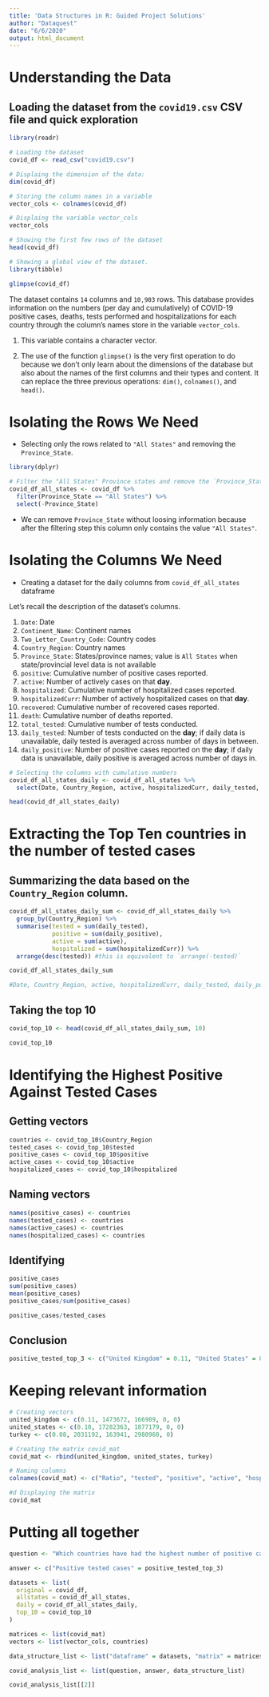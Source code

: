 ```yaml
---
title: 'Data Structures in R: Guided Project Solutions'
author: "Dataquest"
date: "6/6/2020"
output: html_document
---
```



# Understanding the Data
## Loading the dataset from the `covid19.csv` CSV file and quick exploration
```r
library(readr)

# Loading the dataset
covid_df <- read_csv("covid19.csv")
```

```r
# Displaing the dimension of the data: 
dim(covid_df)

# Storing the column names in a variable
vector_cols <- colnames(covid_df)

# Displaing the variable vector_cols
vector_cols

# Showing the first few rows of the dataset
head(covid_df)

# Showing a global view of the dataset.
library(tibble)

glimpse(covid_df)

```

The dataset contains `14` columns and `10,903` rows. This database provides information on the numbers (per day and cumulatively) of COVID-19 positive cases, deaths, tests performed and hospitalizations for each country through the column's names store in the variable `vector_cols`. 

1. This variable contains a character vector.

2. The use of the function `glimpse()` is the very first operation to do because we don't only learn about the dimensions of the database but also about the names of the first columns and their types and content. It can replace the three previous operations: `dim()`, `colnames()`, and `head()`.

# Isolating the Rows We Need
- Selecting only the rows related to `"All States"` and removing the `Province_State`.

```r
library(dplyr)

# Filter the "All States" Province states and remove the `Province_State` column
covid_df_all_states <- covid_df %>% 
  filter(Province_State == "All States") %>% 
  select(-Province_State)


```
- We can remove `Province_State` without loosing information because after the filtering step this column only contains the value `"All States"`.

# Isolating the Columns We Need
- Creating a dataset for the daily columns from `covid_df_all_states` dataframe

Let's recall the description of the dataset's columns.

1. `Date`: Date
2. `Continent_Name`: Continent names
3. `Two_Letter_Country_Code`: Country codes
4. `Country_Region`: Country names
5. `Province_State`: States/province names; value is `All States` when state/provincial level data is not available
6. `positive`: Cumulative number of positive cases reported.
7. `active`: Number of actively cases on that **day**.
8. `hospitalized`: Cumulative number of hospitalized cases reported.
9. `hospitalizedCurr`: Number of actively hospitalized cases on that **day**.
10. `recovered`: Cumulative number of recovered cases reported.
11. `death`: Cumulative number of deaths reported.
12. `total_tested`: Cumulative number of tests conducted.
13. `daily_tested`: Number of tests conducted on the **day**; if daily data is unavailable, daily tested is averaged across number of days in between.
14. `daily_positive`: Number of positive cases reported on the **day**; if daily data is unavailable, daily positive is averaged across number of days in.


```r
# Selecting the columns with cumulative numbers
covid_df_all_states_daily <- covid_df_all_states %>% 
  select(Date, Country_Region, active, hospitalizedCurr, daily_tested, daily_positive)

head(covid_df_all_states_daily)
```


# Extracting the Top Ten countries in the number of tested cases

## Summarizing the data based on the `Country_Region` column.
```r
covid_df_all_states_daily_sum <- covid_df_all_states_daily %>% 
  group_by(Country_Region) %>% 
  summarise(tested = sum(daily_tested), 
            positive = sum(daily_positive),
            active = sum(active),
            hospitalized = sum(hospitalizedCurr)) %>% 
  arrange(desc(tested)) #this is equivalent to `arrange(-tested)`

covid_df_all_states_daily_sum

#Date, Country_Region, active, hospitalizedCurr, daily_tested, daily_positive
```

## Taking the top 10 
```r
covid_top_10 <- head(covid_df_all_states_daily_sum, 10)

covid_top_10
```


# Identifying the Highest Positive Against Tested Cases

## Getting vectors
```r
countries <- covid_top_10$Country_Region
tested_cases <- covid_top_10$tested
positive_cases <- covid_top_10$positive
active_cases <- covid_top_10$active
hospitalized_cases <- covid_top_10$hospitalized
```

## Naming vectors
```r
names(positive_cases) <- countries
names(tested_cases) <- countries
names(active_cases) <- countries
names(hospitalized_cases) <- countries
```

## Identifying 
```r

positive_cases
sum(positive_cases)
mean(positive_cases)
positive_cases/sum(positive_cases)
```

```r
positive_cases/tested_cases
```

## Conclusion
```r
positive_tested_top_3 <- c("United Kingdom" = 0.11, "United States" = 0.10, "Turkey" = 0.08)
```


# Keeping relevant information

```r
# Creating vectors
united_kingdom <- c(0.11, 1473672, 166909, 0, 0)
united_states <- c(0.10, 17282363, 1877179, 0, 0)
turkey <- c(0.08, 2031192, 163941, 2980960, 0)

# Creating the matrix covid_mat
covid_mat <- rbind(united_kingdom, united_states, turkey)

# Naming columns
colnames(covid_mat) <- c("Ratio", "tested", "positive", "active", "hospitalized")

#d Displaying the matrix
covid_mat
```

# Putting all together
```r

question <- "Which countries have had the highest number of positive cases against the number of tests?"

answer <- c("Positive tested cases" = positive_tested_top_3)

datasets <- list(
  original = covid_df,
  allstates = covid_df_all_states,
  daily = covid_df_all_states_daily,
  top_10 = covid_top_10
)

matrices <- list(covid_mat)
vectors <- list(vector_cols, countries)

data_structure_list <- list("dataframe" = datasets, "matrix" = matrices, "vector" = vectors)

covid_analysis_list <- list(question, answer, data_structure_list)

covid_analysis_list[[2]]
```